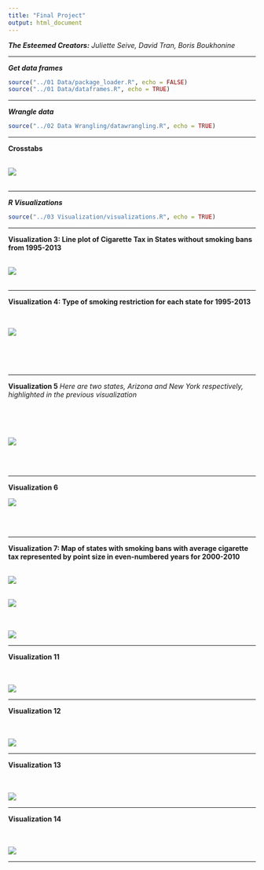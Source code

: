```yaml
---
title: "Final Project"
output: html_document
---
```


***The Esteemed Creators:*** *Juliette Seive, David Tran, Boris Boukhonine*

___

***Get data frames***

```r
source("../01 Data/package_loader.R", echo = FALSE)
source("../01 Data/dataframes.R", echo = TRUE)
```

___

***Wrangle data***

```r
source("../02 Data Wrangling/datawrangling.R", echo = TRUE)
```
___

**Crosstabs**
<br>
<br>

![](./max_tax_crosstab.png)
<br><br>

___

***R Visualizations***

```r
source("../03 Visualization/visualizations.R", echo = TRUE)
```

___

**Visualization 3: Line plot of Cigarette Tax in States without smoking bans from 1995-2013**
<br>
<br>

![](./line_plot_cig_tax.png)
<br><br>

___

**Visualization 4: Type of smoking restriction for each state for 1995-2013**

<br>

![](./area_chart.png)

<br>
<br>
<br>

___

**Visualization 5**
*Here are two states, Arizona and New York respectively, highlighted in the previous visualization*

<br>
<br>
<br>

![](./Arizonas_Smoking_Restriction_Tax_Over_1995_2013.jpg)

<br>
<br>

___

**Visualization 6**



![](./New_Yorks_Smoking_Restriction_Tax_Over_1995-2013.jpg)

<br><br>

___

**Visualization 7: Map of states with smoking bans with average cigarette tax represented by point size in even-numbered years for 2000-2010**
<br><br>

![](./dot_map.png)
<br><br>

![](./2004_2006.jpg)

<br><br>
![](./2008_2010.jpg)

___

**Visualization 11 **

<br><br>
![](./yoy_map.png)

___

**Visualization 12 **

<br><br>
![](./lobby_num_records.png)

___

**Visualization 13 **

<br><br>
![](./avg_tax.png)

___

**Visualization 14 **

<br><br>
![](./Num.jpg)

___
